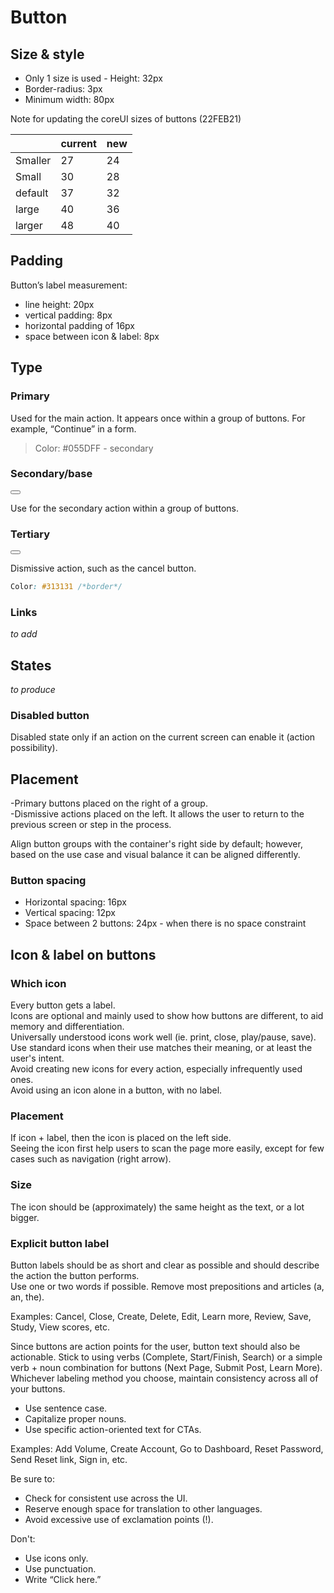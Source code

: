 
<Meta title="Guideline/Button" component={Button} />

# Button

## Size & style

- Only 1 size is used - Height: 32px
- Border-radius: 3px
- Minimum width: 80px

<!--<Story name="size & style">
    <div>Example</div>
        <Button
        variant="base"
        text="text"
        >
        </Button>
</Story>-->

<Story id="components-button--size" />


Note for updating the coreUI sizes of buttons (22FEB21)

|         | current | new |
|---------|---------|-----|
| Smaller |      27 |  24 |
| Small   |      30 |  28 |
| default |      37 |  32 |
| large   |      40 |  36 |
| larger  |      48 |  40 |


## Padding

Button’s label measurement:
- line height: 20px
- vertical padding: 8px
- horizontal padding of 16px
- space between icon & label: 8px

<!--<Story name="icon & label">
    <div>
      <Button
        variant="secondary" 
        text="base"
        icon={<i className="fas fa-star" />} 
      >
      </Button>
    </div>
</Story>-->


## Type

### Primary

<!--<Story name="Primary">
    <div>
      <Button
        variant="secondary" 
        text="primary"
      >
      </Button>
    </div>
</Story>-->

Used for the main action. It appears once within a group of buttons. For example, “Continue” in a form.

> Color: #055DFF - secondary

### Secondary/base

<div>
  <Button
    variant="base" 
    text="base"
  >
  </Button>
</div>

Use for the secondary action within a group of buttons. 


### Tertiary
<div>
  <Button
    outlined
    text="base"
  >
  </Button>
</div>

Dismissive action, such as the cancel button.

```css
Color: #313131 /*border*/
```


### Links
*to add*


## States
*to produce*


### Disabled button

Disabled state only if an action on the current screen can enable it (action possibility).

## Placement
-Primary buttons placed on the right of a group.  
-Dismissive actions placed on the left. It allows the user to return to the previous screen or step in the process.  

Align button groups with the container's right side by default; however, based on the use case and visual balance it can be aligned differently.  


### Button spacing  
- Horizontal spacing: 16px  
- Vertical spacing: 12px  
- Space between 2 buttons: 24px - when there is no space constraint

## Icon & label on buttons

### Which icon
Every button gets a label.  
Icons are optional and mainly used to show how buttons are different, to aid memory and differentiation.  
Universally understood icons work well (ie. print, close, play/pause, save).  
Use standard icons when their use matches their meaning, or at least the user's intent.  
Avoid creating new icons for every action, especially infrequently used ones.  
Avoid using an icon alone in a button, with no label.  

### Placement
If icon + label, then the icon is placed on the left side.  
Seeing the icon first help users to scan the page more easily, except for few cases such as navigation (right arrow).

### Size
The icon should be (approximately) the same height as the text, or a lot bigger.  


### Explicit button label
Button labels should be as short and clear as possible and should describe the action the button performs.  
Use one or two words if possible. Remove most prepositions and articles (a, an, the).  

Examples: Cancel, Close, Create, Delete, Edit, Learn more, Review, Save, Study, View scores, etc.

Since buttons are action points for the user, button text should also be actionable. Stick to using verbs (Complete, Start/Finish, Search)  or a simple verb + noun combination for buttons (Next Page, Submit Post, Learn More). Whichever labeling method you choose, maintain consistency across all of your buttons.

- Use sentence case.
- Capitalize proper nouns.
- Use specific action-oriented text for CTAs.

Examples: Add Volume, Create Account, Go to Dashboard, Reset Password, Send Reset link, Sign in, etc.

Be sure to:  
- Check for consistent use across the UI.
- Reserve enough space for translation to other languages.
- Avoid excessive use of exclamation points (!).

Don't:  
- Use icons only.
- Use punctuation.
- Write “Click here.”



